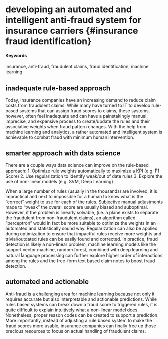 # developing an automated and intelligent anti-fraud system for insurance carriers {#insurance fraud identification}

#### Keywords

insurance, anti-fraud, fraudulent claims, fraud identification, machine learning

## inadequate rule-based approach

Today, insurance companies have an increasing demand to reduce claim costs from fraudulent claims. While many have turned to IT to develop rule-based systems that can assign fraud scores to claims, these systems, however, often feel inadequate and can have a painstakingly manual, imprecise, and expensive process to create/update the rules and their associative weights when fraud pattern changes. With the help from machine learning and analytics, a rather automated and intelligent system is achievable to combat fraud with minimum human intervention. 

## smarter approach with data science

There are a couple ways data science can improve on the rule-based approach: 
1.	Optimize rule weights automatically to maximize a KPI (e.g. F1 Score)
2.	Use regularization to identify weak/out of date rules 
3.	Explore the use of non-linear models (e.g. SVM, Deep Learning)

When a large number of rules (usually in the thousands) are involved, it is impractical and next to impossible for a human to know what is the “correct” weight to use for each of the rules. Subjective manual adjustments made to “tweak” the overall score are usually biased and suboptimal. However, if the problem is linearly solvable, (i.e. a plane exists to separate the fraudulent from non-fraudulent claims), an algorithm called “perceptron” would in fact be more suitable to optimize the weights in an automated and statistically sound way. Regularization can also be applied during optimization to ensure that impactful rules receive more weights and trivial/outdated rules can be easily found and corrected. In practice, fraud detection is likely a non-linear problem, machine learning models like the support vector machine, random forest, combined with deep learning and natural language processing can further explore higher order of interactions among the rules and the free-form text based claim notes to boost fraud detection. 

## automated and actionable    

Anti-fraud is a challenging area for machine learning because not only it requires accurate but also interpretable and actionable predictions. While rules based systems can break down a fraud score to triggered rules, it is quite difficult to explain intuitively what a non-linear model does. Nonetheless, proper reason codes can be created to support a prediction. More importantly, instead of adjusting a rule based system to make the fraud scores more usable, insurance companies can finally free up those precious resources to focus on actual handling of fraudulent claims. 
